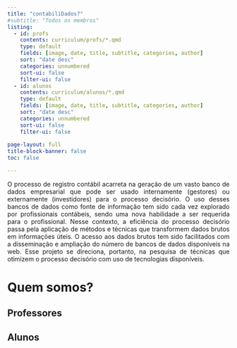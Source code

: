 ```yaml
---
title: "contabiliDados?"
#subtitle: "Todos os membros"
listing:
  - id: profs
    contents: curriculum/profs/*.qmd
    type: default
    fields: [image, date, title, subtitle, categories, author]  
    sort: "date desc"
    categories: unnumbered
    sort-ui: false
    filter-ui: false
  - id: alunos
    contents: curriculum/alunos/*.qmd
    type: default
    fields: [image, date, title, subtitle, categories, author]
    sort: "date desc"
    categories: unnumbered
    sort-ui: false
    filter-ui: false
    
page-layout: full
title-block-banner: false
toc: false

---
```


<style>
p {
    text-align: justify;
}
</style>

O processo de registro contábil acarreta na geração de um vasto banco de dados empresarial que pode ser usado internamente (gestores) ou externamente (investidores) para o processo decisório. O uso desses bancos de dados como fonte de informação tem sido cada vez explorado por profissionais contábeis, sendo uma nova habilidade a ser requerida para o profissional. Nesse contexto, a eficiência do processo decisório passa pela aplicação de métodos e técnicas que transformem dados brutos em informações úteis. O acesso aos dados brutos tem sido facilitados com a disseminação e ampliação do número de bancos de dados disponíveis na web. Esse projeto se direciona, portanto, na pesquisa de técnicas que otimizem o processo decisório com uso de tecnologias disponíveis.

# Quem somos? 
## Professores

::: {#profs}
:::

## Alunos

::: {#alunos}
:::


